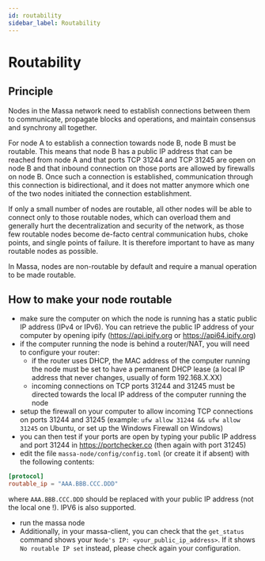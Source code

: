 ```yaml
---
id: routability
sidebar_label: Routability
---
```


# Routability

## Principle

Nodes in the Massa network need to establish connections between them to communicate, propagate blocks and operations,
and maintain consensus and synchrony all together.

For node A to establish a connection towards node B, node B must be routable. This means that node B has a public IP
address that can be reached from node A and that ports TCP 31244 and TCP 31245 are open on node B and that inbound
connection on those ports are allowed by firewalls on node B. Once such a connection is established, communication
through this connection is bidirectional, and it does not matter anymore which one of the two nodes initiated the
connection establishment.

If only a small number of nodes are routable, all other nodes will be able to connect only to those routable nodes,
which can overload them and generally hurt the decentralization and security of the network, as those few routable nodes
become de-facto central communication hubs, choke points, and single points of failure. It is therefore important to
have as many routable nodes as possible.

In Massa, nodes are non-routable by default and require a manual operation to be made routable.

## How to make your node routable

- make sure the computer on which the node is running has a static public IP address (IPv4 or IPv6). You can retrieve the
public IP address of your computer by opening ipify (https://api.ipify.org or https://api64.ipify.org)
- if the computer running the node is behind a router/NAT, you will need to configure your router:
    - if the router uses DHCP, the MAC address of the computer running the node must be set to have a permanent DHCP
    lease (a local IP address that never changes, usually of form 192.168.X.XX)
    - incoming connections on TCP ports 31244 and 31245 must be directed towards the local IP address of the computer
    running the node
- setup the firewall on your computer to allow incoming TCP connections on ports 31244 and 31245 (example: `ufw allow
31244 && ufw allow 31245` on Ubuntu, or set up the Windows Firewall on Windows)
- you can then test if your ports are open by typing your public IP address and port 31244 in https://portchecker.co (then again
with port 31245)
- edit the file `massa-node/config/config.toml` (or create it if absent) with the following contents:
``` toml
[protocol]
routable_ip = "AAA.BBB.CCC.DDD"
```
where `AAA.BBB.CCC.DDD` should be replaced with your public IP address (not the local one !). IPV6 is also supported.
- run the massa node
- Additionally, in your massa-client, you can check that the `get_status` command shows your `Node's IP: <your_public_ip_address>`.
If it shows `No routable IP set` instead, please check again your configuration.